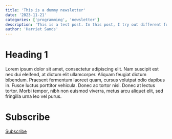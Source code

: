 ```yaml
---
title: 'This is a dummy newsletter'
date: '2023-11-21'
categories: ['programming', 'newsletter']
description: 'This is a test post. In this post, I try out different functionalities'
author: 'Harriet Sands'
---
```


# Heading 1

Lorem ipsum dolor sit amet, consectetur adipiscing elit. Nam suscipit est nec dui eleifend, at dictum elit ullamcorper. Aliquam feugiat dictum bibendum. Praesent fermentum laoreet quam, cursus volutpat odio dapibus in. Fusce luctus porttitor vehicula. Donec ac tortor nisi. Donec at lectus tortor. Morbi tempor, nibh non euismod viverra, metus arcu aliquet elit, sed fringilla urna leo vel purus. 

# Subscribe
::: {.hero-buttons}
[Subscribe](mailto:datascience@nhs.net?subject=subscribe){.btn-action-primary .btn-action .btn .btn-success .btn-lg role="button"}

:::: 